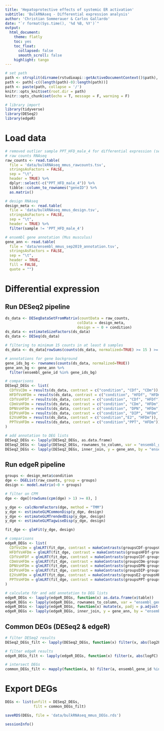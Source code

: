 ```yaml
---
title: 'Hepatoprotective effects of systemic ER activation'
subtitle: 'BulkRNAseq - Differential expression analysis'
author: 'Christian Sommerauer & Carlos Gallardo'
date: "`r format(Sys.time(), '%d %B, %Y')`"
output:
  html_document:
    theme: flatly
    toc: yes
    toc_float:
      collapsed: false
      smooth_scroll: false
    highlight: tango
---
```


```r
# set path
path <- strsplit(dirname(rstudioapi::getActiveDocumentContext()$path), '/')[[1]]
path <- path[-c((length(path)-0):length(path))]
path <- paste(path, collapse = '/')
knitr::opts_knit$set(root.dir = path)
knitr::opts_chunk$set(echo = T, message = F, warning = F)

```

```r
# library import
library(tidyverse)
library(DESeq2)
library(edgeR)

```


# Load data

```r
# removed outlier sample PPT_HFD_male_4 for differential expression (see PCA plot, fig. 1C)
# raw counts RNAseq
raw_counts <- read.table(
  file = 'data/bulkRNAseq_mmus_rawcounts.tsv',
  stringsAsFactors = FALSE,
  sep = "\t",
  header = TRUE) %>%
  dplyr::select(-c("PPT_HFD_male_4")) %>%
  tibble::column_to_rownames("geneID") %>%
  as.matrix() 

# design RNAseq
design_meta <- read.table(
  file = 'data/bulkRNAseq_mmus_design.tsv',
  stringsAsFactors = FALSE,
  sep = "\t",
  header = TRUE) %>% 
  filter(sample != 'PPT_HFD_male_4')

# ensembl gene annotation (Mus musculus)
gene_ann <- read.table(
  file = 'data/ensembl_mmus_sep2019_annotation.tsv',
  stringsAsFactors = FALSE,
  sep = "\t",
  header = TRUE,
  fill = FALSE,
  quote = "")

```


# Differential expression

## Run DESeq2 pipeline

```r
ds_data <- DESeqDataSetFromMatrix(countData = raw_counts,
                                 colData = design_meta,
                                 design = ~ 0 + condition)
ds_data <- estimateSizeFactors(ds_data)
ds_data <- DESeq(ds_data)

# filtering to minimum 15 counts in at least 8 samples
ds_data <- ds_data[rowSums(counts(ds_data, normalized=TRUE) >= 15 ) >= 8, ]

# annotations for gene background
gene_ids_bg <- rownames(counts(ds_data, normalized=TRUE))
gene_ann_bg <- gene_ann %>% 
  filter(ensembl_gene_id %in% gene_ids_bg)

# comparisons
DESeq2_DEGs <- list(
  CDfVsCDm = results(ds_data, contrast = c("condition", "CDf", "CDm")),
  HFDfVsHFDm = results(ds_data, contrast = c("condition", "HFDf", "HFDm")),
  CDfVsHFDf = results(ds_data, contrast = c("condition", "CDf", "HFDf")),
  CDmVsHFDm = results(ds_data, contrast = c("condition", "CDm", "HFDm")),
  DPNVsHFDm = results(ds_data, contrast = c("condition", "DPN", "HFDm")),
  DIPVsHFDm = results(ds_data, contrast = c("condition", "DIP", "HFDm")),
  E2VsHFDm = results(ds_data, contrast = c("condition","E2", "HFDm")),
  PPTVsHFDm = results(ds_data, contrast = c("condition","PPT", "HFDm"))
)

# add annotation to DEG lists
DESeq2_DEGs <- lapply(DESeq2_DEGs, as.data.frame)
DESeq2_DEGs <- lapply(DESeq2_DEGs, rownames_to_column, var = "ensembl_gene_id")
DESeq2_DEGs <- lapply(DESeq2_DEGs, inner_join, y = gene_ann, by = "ensembl_gene_id")

```


## Run edgeR pipeline

```r
groups <- design_meta$condition
dge <- DGEList(raw_counts, group = groups)
design <- model.matrix(~0 + groups)

# filter on CPM
dge <- dge[(rowSums(cpm(dge) > 1) >= 8), ]

y_dge <- calcNormFactors(dge, method = "TMM")
y_dge <- estimateGLMCommonDisp(y_dge, design)
y_dge <- estimateGLMTrendedDisp(y_dge, design)
y_dge <- estimateGLMTagwiseDisp(y_dge, design)

fit_dge <- glmFit(y_dge, design)

# comparisons
edgeR_DEGs <- list(
  CDfVsCDm = glmLRT(fit_dge, contrast = makeContrasts(groupsCDf-groupsCDm, levels = design)),
  HFDfVsHFDm = glmLRT(fit_dge, contrast = makeContrasts(groupsHFDf-groupsHFDm, levels = design)),
  CDfVsHFDf = glmLRT(fit_dge, contrast = makeContrasts(groupsCDf-groupsHFDf, levels = design)),
  CDmVsHFDm = glmLRT(fit_dge, contrast = makeContrasts(groupsCDm-groupsHFDm, levels = design)),
  DPNVsHFDm = glmLRT(fit_dge, contrast = makeContrasts(groupsDPN-groupsHFDm, levels = design)),
  DIPVsHFDm = glmLRT(fit_dge, contrast = makeContrasts(groupsDIP-groupsHFDm, levels = design)),
  E2VsHFDm = glmLRT(fit_dge, contrast = makeContrasts(groupsE2-groupsHFDm, levels = design)),
  PPTVsHFDm = glmLRT(fit_dge, contrast = makeContrasts(groupsPPT-groupsHFDm, levels = design))
)

# calculate fdr and add annotation to DEG lists
edgeR_DEGs <- lapply(edgeR_DEGs, function(x) as.data.frame(x$table))
edgeR_DEGs <- lapply(edgeR_DEGs, rownames_to_column, var = "ensembl_gene_id")
edgeR_DEGs <- lapply(edgeR_DEGs, function(x) mutate(x, padj = p.adjust(PValue, method = "fdr")))
edgeR_DEGs <- lapply(edgeR_DEGs, inner_join, y = gene_ann, by = "ensembl_gene_id")

```


## Common DEGs (DESeq2 & edgeR)

```r
# filter DESeq2 results
DESeq2_DEGs_filt <- lapply(DESeq2_DEGs, function(x) filter(x, abs(log2FoldChange) > log2(1.75) & padj < 0.05))

# filter edgeR results
edgeR_DEGs_filt <- lapply(edgeR_DEGs, function(x) filter(x, abs(logFC) > log2(1.75) & padj < 0.05))

# intersect DEGs
common_DEGs_filt <- mapply(function(a, b) filter(a, ensembl_gene_id %in% b$ensembl_gene_id), DESeq2_DEGs_filt, edgeR_DEGs_filt, SIMPLIFY=FALSE)

```


# Export DEGs

```r
DEGs <- list(unfilt = DESeq2_DEGs,
             filt = common_DEGs_filt)

saveRDS(DEGs, file = 'data/bulkRNAseq_mmus_DEGs.rds')

```


```r
sessionInfo()

```
